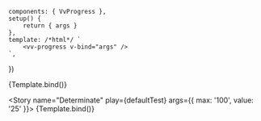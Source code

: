 
<Meta
	title="Components/Progress"
	component={VvProgress}
	args={defaultArgs}
	argTypes={argTypes}
/>

	components: { VvProgress },
	setup() {
		return { args }
	},
	template: /*html*/ `
		<vv-progress v-bind="args" />
	`,
})

<Story name="Default" play={defaultTest}>
	{Template.bind()}
</Story>

<Story name="Determinate" play={defaultTest} args={{ max: '100', value: '25' }}>
	{Template.bind()}
</Story>
